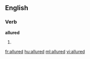 ==English==

===Verb===
'''allured'''

# {{past of|[[allure]]}}

[[fr:allured]]
[[hu:allured]]
[[ml:allured]]
[[vi:allured]]